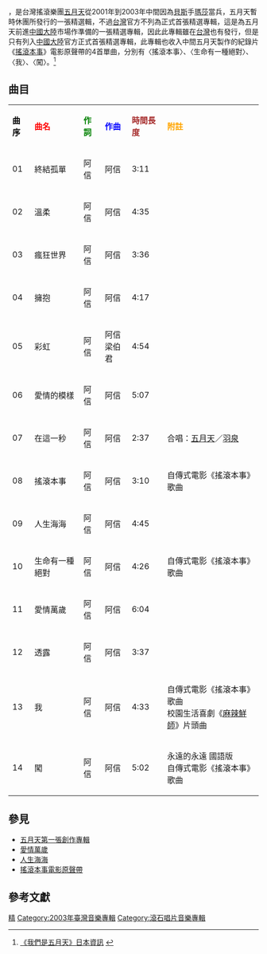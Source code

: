 {{Infobox Album
|  Name        = 我們是五月天<br>We Are Mayday Best Of Album
|  Type        = [[精選輯|精選輯]]
|  Artist      = [[五月天|五月天]]
|  Cover       = We_Are_Mayday.jpg
|  Released    = 2003年4月17日
|  Recorded    = 
|  Genre      = [[華語流行音樂|華語流行音樂]]
|  Length      = 
|  Label       = [[滾石唱片|滾石唱片]]
|  Number      =
|  Producer    = [[五月天|五月天]]
|  Reviews     =
|  Last album  = [[Call_Me_NO.1！|Call Me NO.1！]]<br />（2001年）
|  This album  = '''我們是五月天'''<br />（2003年）
|  Next album  = [[時光機_(專輯)|時光機]]<br />（2003年）
|  Misc       = {{Extra chronology
|  artist     = 五月天精選輯
|  type       = 精選輯
|  prev_title = [[Call_Me_NO.1！|Call Me NO.1！]]
|  prev_year  = 2001
|  title      = 我們是五月天
|  year       = 2001
|  next_title = [[知足_最真傑作選|知足 最真傑作選]]
|  next_year  = 2005
}}
}}

{{engname|我們是五月天|''We Are Mayday Best Of Album''}}，是台灣搖滾樂團[[五月天|五月天]]從2001年到2003年中間因為[[貝斯|貝斯]]手[[瑪莎|瑪莎]]當兵，五月天暫時休團所發行的一張精選輯，不過[[台灣|台灣]]官方不列為正式首張精選專輯，這是為五月天前進[[中國大陸|中國大陸]]市場作準備的一張精選專輯，因此此專輯雖在[[台灣|台灣]]也有發行，但是只有列入[[中國大陸|中國大陸]]官方正式首張精選專輯，此專輯也收入中間五月天製作的紀錄片《[[搖滾本事電影原聲帶|搖滾本事]]》電影原聲帶的4首單曲，分別有〈搖滾本事〉、〈生命有一種絕對〉、〈我〉、〈闖〉。<ref>[http://www.oricon.co.jp/prof/artist/276532/products/music/502717/1/ 《我們是五月天》日本資訊] {{Wayback|url=http://www.oricon.co.jp/prof/artist/276532/products/music/502717/1/ |date=20140303211427 }} {{ja}}</ref>

== 曲目 ==
{| class="wikitable"
|-
| <font color=black>'''曲序'''</font> || <font color=red>'''曲名'''</font> || <font color=green>'''作詞'''</font> || <font color=blue>'''作曲'''</font> || <font color=brown>'''時間長度'''</font> || <font color=orange>'''附註'''</font>
|-
| 01 || 終結孤單 || 阿信 || 阿信 || 3:11 || 
|-
| 02 || 溫柔 || 阿信 || 阿信 || 4:35 ||
|-
| 03 || 瘋狂世界 || 阿信 || 阿信 || 3:36 ||
|-
| 04 || 擁抱 || 阿信 || 阿信 || 4:17 ||
|-
| 05 || 彩虹 || 阿信 || 阿信<br>梁伯君 || 4:54 || 
|-
| 06 || 愛情的模樣 || 阿信 || 阿信 || 5:07 ||
|-
| 07 || 在這一秒 || 阿信 || 阿信 || 2:37 ||合唱：[[五月天|五月天]]／[[羽泉|羽泉]]
|-
| 08 || 搖滾本事 || 阿信 || 阿信 || 3:10 ||自傳式電影《搖滾本事》歌曲
|-
| 09 || 人生海海 || 阿信 || 阿信 || 4:45 || 
|-
| 10 || 生命有一種絕對 || 阿信 || 阿信 || 4:26 || 自傳式電影《搖滾本事》歌曲
|-
| 11 || 愛情萬歲 || 阿信 || 阿信 || 6:04 || 
|-
| 12 || 透露 || 阿信 || 阿信 || 3:37 || 
|-
| 13 || 我 || 阿信 || 阿信 || 4:33 || 自傳式電影《搖滾本事》歌曲<br>校園生活喜劇《[[麻辣鮮師|麻辣鮮師]]》片頭曲
|-
| 14 || 闖 || 阿信 || 阿信 || 5:02 || 永遠的永遠 國語版<br>自傳式電影《搖滾本事》歌曲
|}

== 參見 ==
* [[五月天第一張創作專輯|五月天第一張創作專輯]]
* [[愛情萬歲_(專輯)|愛情萬歲]]
* [[人生海海|人生海海]]
* [[搖滾本事電影原聲帶|搖滾本事電影原聲帶]]

== 參考文獻 ==
{{reflist}}

{{五月天}}

[[Category:五月天音樂專輯|精]]
[[Category:2003年臺灣音樂專輯|Category:2003年臺灣音樂專輯]]
[[Category:滾石唱片音樂專輯|Category:滾石唱片音樂專輯]]
